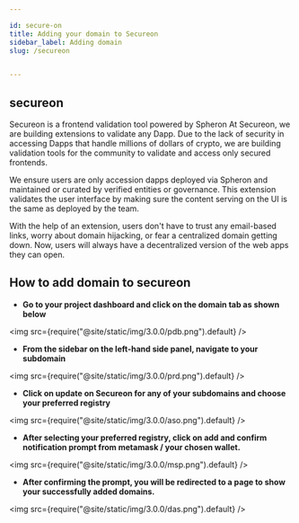```yaml
---

id: secure-on
title: Adding your domain to Secureon
sidebar_label: Adding domain
slug: /secureon


---
```


## secureon

Secureon is a frontend validation tool powered by Spheron
At Secureon, we are building extensions to validate any Dapp. Due to the lack of security in accessing Dapps that handle millions of dollars of crypto, we are building validation tools for the community to validate and access only secured frontends.

We ensure users are only accession dapps deployed via Spheron and maintained or curated by verified entities or governance.
This extension validates the user interface by making sure the content serving on the UI is the same as deployed by the team.

With the help of an extension, users don't have to trust any email-based links, worry about domain hijacking, or fear a centralized domain getting down. Now, users will always have a decentralized version of the web apps they can open.

## How to add domain to secureon

-   <strong>
        Go to your project dashboard and click on the domain tab as shown below
    </strong>

<img src={require("@site/static/img/3.0.0/pdb.png").default} />

-   <strong>
        From the sidebar on the left-hand side panel, navigate to your subdomain
    </strong>

<img src={require("@site/static/img/3.0.0/prd.png").default} />

-   <strong>
        Click on update on Secureon for any of your subdomains and choose your preferred registry
    </strong>

<img src={require("@site/static/img/3.0.0/aso.png").default} />

-   <strong>
        After selecting your preferred registry, click on add and confirm notification prompt from metamask / your chosen wallet.
    </strong>

<img src={require("@site/static/img/3.0.0/msp.png").default} />

-   <strong>
        After confirming the prompt, you will be redirected to a page to show your successfully added domains.
    </strong>

<img src={require("@site/static/img/3.0.0/das.png").default} />

